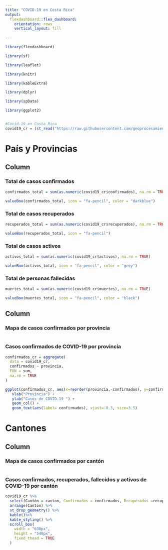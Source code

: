 ---
title: "COVID-19 en Costa Rica"
output: 
  flexdashboard::flex_dashboard:
    orientation: rows
    vertical_layout: fill
    
---
<style>                     
.navbar {
  background-color:black;
  border-color:black;
}



</style>   



```{r setup, include=FALSE}
library(flexdashboard)

library(sf)

library(leaflet)

library(knitr)

library(kableExtra)

library(dplyr)

library(spData)

library(ggplot2)


#Covid-19 en Costa Rica
covid19_cr = (st_read("https://raw.githubusercontent.com/geoprocesamiento-2020i/datos/master/covid19/casos/cr/cr-covid19-cantones.geojson"))

```


País y Provincias {data-width=500}
=======================================================================


Column {data-width=300}
-----------------------------------------------------------------------

### Total de casos confirmados

```{r}
confirmados_total = sum(as.numeric(covid19_cr$confirmados), na.rm = TRUE)

valueBox(confirmados_total, icon = "fa-pencil", color = "darkblue")
```

### Total de casos recuperados

```{r}
recuperados_total = sum(as.numeric(covid19_cr$recuperados), na.rm = TRUE)

valueBox(recuperados_total, icon = "fa-pencil")
```


### Total de casos activos

```{r}
activos_total = sum(as.numeric(covid19_cr$activos), na.rm = TRUE)

valueBox(activos_total, icon = "fa-pencil", color = "grey")
```

### Total de personas fallecidas

```{r}
muertes_total = sum(as.numeric(covid19_cr$muertes), na.rm = TRUE)

valueBox(muertes_total, icon = "fa-pencil", color = "black")
```

Column {data-width=700}
-----------------------------------------------------------------------

### Mapa de casos confirmados por provincia

```{r}
```


### Casos confirmados de COVID-19 por provincia 
```{r}

confirmados_cr = aggregate(
  data = covid19_cr, 
  confirmados ~ provincia, 
  FUN = sum, 
  na.rm = TRUE
)

ggplot(confirmados_cr, aes(x=reorder(provincia,-confirmados), y=confirmados)) +
   xlab("Provincia") + 
   ylab("Casos de COVID-19 ") +  
   geom_col() +
   geom_text(aes(label= confirmados), vjust=-0.3, size=3.5)

```



Cantones {data-width=500}
=======================================================================

Column {data-width=500}
-----------------------------------------------------------------------
### Mapa de casos confirmados por cantón

```{r}
```


### Casos confirmados, recuperados, fallecidos y activos de COVID-19 por cantón 

```{r}
covid19_cr %>%
  select(Cantón = canton, Confirmados = confirmados, Recuperados =recuperados, Fallecidos = muertes, Activos = activos)%>%
  arrange(Cantón) %>%
  st_drop_geometry() %>%
  kable()%>%
  kable_styling() %>%
  scroll_box(
    width = "630px", 
    height = "540px", 
    fixed_thead = TRUE
  )
```

